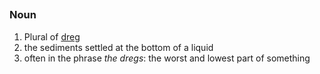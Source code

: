 =={{en}}==
===Noun===
# Plural of [[dreg]]
# the sediments settled at the bottom of a liquid
# often in the phrase ''the dregs'': the worst and lowest part of something